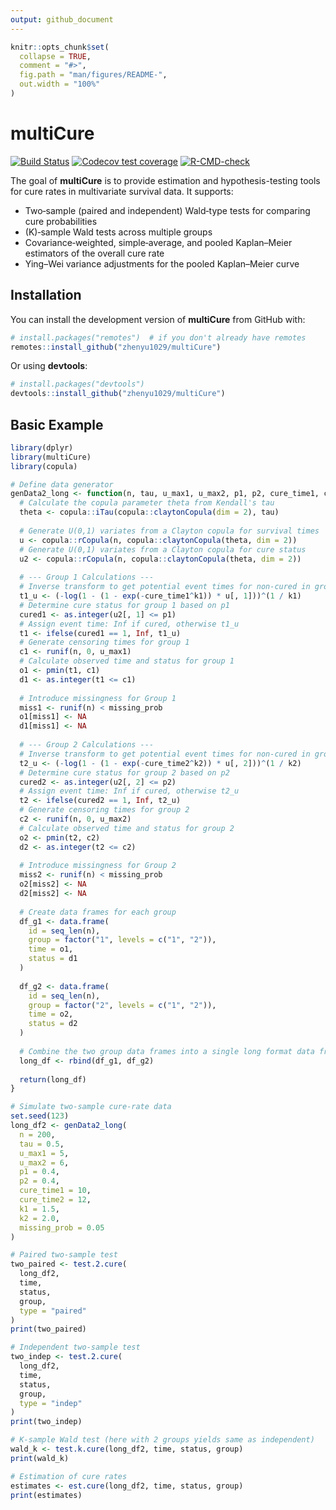 ```yaml
---
output: github_document
---
```


<!-- README.md is generated from README.Rmd. Please edit that file -->

```r
knitr::opts_chunk$set(
  collapse = TRUE,
  comment = "#>",
  fig.path = "man/figures/README-",
  out.width = "100%"
)
```

# multiCure

[![Build Status](https://github.com/zhenyu1029/multiCure/workflows/R-CMD-check/badge.svg)](https://github.com/zhenyu1029/multiCure/actions)
[![Codecov test coverage](https://codecov.io/gh/zhenyu1029/multiCure/branch/main/graph/badge.svg)](https://codecov.io/gh/zhenyu1029/multiCure?branch=main)
[![R-CMD-check](https://github.com/zhenyu1029/multiCure/actions/workflows/R-CMD-check.yaml/badge.svg)](https://github.com/zhenyu1029/multiCure/actions/workflows/R-CMD-check.yaml)

The goal of **multiCure** is to provide estimation and hypothesis-testing tools 
for cure rates in multivariate survival data. It supports:

- Two‐sample (paired and independent) Wald‐type tests for comparing cure probabilities  
- \(K\)‐sample Wald tests across multiple groups  
- Covariance‐weighted, simple‐average, and pooled Kaplan–Meier estimators of the overall cure rate  
- Ying–Wei variance adjustments for the pooled Kaplan–Meier curve  

## Installation

You can install the development version of **multiCure** from GitHub with:

```r
# install.packages("remotes")  # if you don't already have remotes
remotes::install_github("zhenyu1029/multiCure")
```

Or using **devtools**:

```r
# install.packages("devtools")
devtools::install_github("zhenyu1029/multiCure")
```

## Basic Example

```r
library(dplyr)
library(multiCure)
library(copula)

# Define data generator
genData2_long <- function(n, tau, u_max1, u_max2, p1, p2, cure_time1, cure_time2, k1, k2, missing_prob = 0.1) {
  # Calculate the copula parameter theta from Kendall's tau
  theta <- copula::iTau(copula::claytonCopula(dim = 2), tau)
  
  # Generate U(0,1) variates from a Clayton copula for survival times
  u <- copula::rCopula(n, copula::claytonCopula(theta, dim = 2))
  # Generate U(0,1) variates from a Clayton copula for cure status
  u2 <- copula::rCopula(n, copula::claytonCopula(theta, dim = 2))
  
  # --- Group 1 Calculations ---
  # Inverse transform to get potential event times for non-cured in group 1
  t1_u <- (-log(1 - (1 - exp(-cure_time1^k1)) * u[, 1]))^(1 / k1)
  # Determine cure status for group 1 based on p1
  cured1 <- as.integer(u2[, 1] <= p1)
  # Assign event time: Inf if cured, otherwise t1_u
  t1 <- ifelse(cured1 == 1, Inf, t1_u)
  # Generate censoring times for group 1
  c1 <- runif(n, 0, u_max1)
  # Calculate observed time and status for group 1
  o1 <- pmin(t1, c1)
  d1 <- as.integer(t1 <= c1)
  
  # Introduce missingness for Group 1
  miss1 <- runif(n) < missing_prob
  o1[miss1] <- NA
  d1[miss1] <- NA
  
  # --- Group 2 Calculations ---
  # Inverse transform to get potential event times for non-cured in group 2
  t2_u <- (-log(1 - (1 - exp(-cure_time2^k2)) * u[, 2]))^(1 / k2)
  # Determine cure status for group 2 based on p2
  cured2 <- as.integer(u2[, 2] <= p2)
  # Assign event time: Inf if cured, otherwise t2_u
  t2 <- ifelse(cured2 == 1, Inf, t2_u)
  # Generate censoring times for group 2
  c2 <- runif(n, 0, u_max2)
  # Calculate observed time and status for group 2
  o2 <- pmin(t2, c2)
  d2 <- as.integer(t2 <= c2)
  
  # Introduce missingness for Group 2
  miss2 <- runif(n) < missing_prob
  o2[miss2] <- NA
  d2[miss2] <- NA
  
  # Create data frames for each group
  df_g1 <- data.frame(
    id = seq_len(n),
    group = factor("1", levels = c("1", "2")),
    time = o1,
    status = d1
  )
  
  df_g2 <- data.frame(
    id = seq_len(n),
    group = factor("2", levels = c("1", "2")),
    time = o2,
    status = d2
  )
  
  # Combine the two group data frames into a single long format data frame
  long_df <- rbind(df_g1, df_g2)
  
  return(long_df)
}

# Simulate two‐sample cure‐rate data
set.seed(123)
long_df2 <- genData2_long(
  n = 200,
  tau = 0.5,
  u_max1 = 5,
  u_max2 = 6,
  p1 = 0.4,
  p2 = 0.4,
  cure_time1 = 10,
  cure_time2 = 12,
  k1 = 1.5,
  k2 = 2.0,
  missing_prob = 0.05
)

# Paired two‐sample test
two_paired <- test.2.cure(
  long_df2,
  time,
  status,
  group,
  type = "paired"
)
print(two_paired)

# Independent two‐sample test
two_indep <- test.2.cure(
  long_df2,
  time,
  status,
  group,
  type = "indep"
)
print(two_indep)

# K‐sample Wald test (here with 2 groups yields same as independent)
wald_k <- test.k.cure(long_df2, time, status, group)
print(wald_k)

# Estimation of cure rates
estimates <- est.cure(long_df2, time, status, group)
print(estimates)
```

